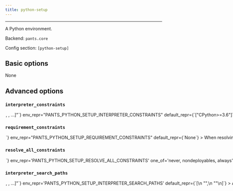 ```yaml
---
title: python-setup
---
```



---

A Python environment.

Backend: <span className="color--primary">`pants.core`</span>

Config section: <span className="color--primary">`[python-setup]`</span>

<span className={styles.options}>

## Basic options

None

## Advanced options

### `interpreter_constraints`

<Option
  cli_repr={`--python-setup-interpreter-constraints="[<requirement>, <requirement>, ...]"`}
  env_repr="PANTS_PYTHON_SETUP_INTERPRETER_CONSTRAINTS"
  default_repr={`["CPython>=3.6"]`}
>
  The Python interpreters your codebase is compatible with. Specify with
  requirement syntax, e.g. &#x27;CPython&gt;=2.7,&lt;3&#x27; (A CPython
  interpreter with version &gt;=2.7 AND version &lt;3) or &#x27;PyPy&#x27; (A
  pypy interpreter of any version). Multiple constraint strings will be ORed
  together. These constraints are used as the default value for the
  `interpreter_constraints` field of Python targets.
</Option>

### `requirement_constraints`

<Option
  cli_repr={`--python-setup-requirement-constraints=<file_option>`}
  env_repr="PANTS_PYTHON_SETUP_REQUIREMENT_CONSTRAINTS"
  default_repr={`None`}
>
  When resolving third-party requirements, use this constraints file to
  determine which versions to use. See
  https://pip.pypa.io/en/stable/user_guide/#constraints-files for more
  information on the format of constraint files and how constraints are applied
  in Pex and pip.
</Option>

### `resolve_all_constraints`

<Option
  cli_repr={`--python-setup-resolve-all-constraints=<ResolveAllConstraintsOption>`}
  env_repr='PANTS_PYTHON_SETUP_RESOLVE_ALL_CONSTRAINTS'
  one_of='never, nondeployables, always'
  default_repr={`nondeployables`}
>
If set, and the requirements of the code being operated on are a subset of the constraints file, then the entire constraints file will be used instead of the subset. If unset, or any requirement of the code being operated on is not in the constraints file, each subset will be independently resolved as needed, which is more correct - work is only invalidated if a requirement it actually depends on changes - but also a lot slower, due to the extra resolving.

- `never` will always use proper subsets, regardless of the goal being run.
- `nondeployables` will use proper subsets for `./pants package`, but otherwise attempt to use a single resolve.
- `always` will always attempt to use a single resolve.

Requires [python-setup].requirement_constraints to be set.

</Option>

### `interpreter_search_paths`

<Option
  cli_repr={`--python-setup-interpreter-search-paths="[<binary-paths>, <binary-paths>, ...]"`}
  env_repr='PANTS_PYTHON_SETUP_INTERPRETER_SEARCH_PATHS'
  default_repr={`[\n  "<PYENV>",\n  "<PATH>"\n]`}
>
A list of paths to search for Python interpreters that match your project&#x27;s interpreter constraints. You can specify absolute paths to interpreter binaries and/or to directories containing interpreter binaries. The order of entries does not matter. The following special strings are supported:

- &quot;&lt;PATH&gt;&quot;, the contents of the PATH env var
- &quot;&lt;PYENV&gt;&quot;, all Python versions under $(pyenv root)/versions
- &quot;&lt;PYENV_LOCAL&gt;&quot;, the Pyenv interpreter with the version in BUILD_ROOT/.python-version
- &quot;&lt;PEXRC&gt;&quot;, paths in the PEX_PYTHON_PATH variable in /etc/pexrc or ~/.pexrc
  </Option>

### `resolver_manylinux`

<Option
  cli_repr={`--python-setup-resolver-manylinux=<str>`}
  env_repr="PANTS_PYTHON_SETUP_RESOLVER_MANYLINUX"
  default_repr={`manylinux2014`}
>
  Whether to allow resolution of manylinux wheels when resolving requirements
  for foreign linux platforms. The value should be a manylinux platform upper
  bound, e.g.: &#x27;manylinux2010&#x27;, or else the string &#x27;no&#x27; to
  disallow.
</Option>

### `resolver_jobs`

<Option
  cli_repr={`--python-setup-resolver-jobs=<int>`}
  env_repr="PANTS_PYTHON_SETUP_RESOLVER_JOBS"
  default_repr={`32`}
>
  The maximum number of concurrent jobs to build wheels with. Because Pants can
  run multiple subprocesses in parallel, the maximum total parallelism will be
  `--process-execution-{(local, remote)}-parallelism x
  --python-setup-resolver-jobs`. Setting this option higher may result in better
  parallelism, but, if set too high, may result in starvation and Out of Memory
  errors.
</Option>

### `resolver_http_cache_ttl`

<Option
  cli_repr={`--python-setup-resolver-http-cache-ttl=<int>`}
  env_repr="PANTS_PYTHON_SETUP_RESOLVER_HTTP_CACHE_TTL"
  default_repr={`3600`}
>
  The maximum time (in seconds) for items in the HTTP cache. When the cache
  expires,the PEX resolver will make network requests to see if new versions of
  your requirements are available.
</Option>

## Deprecated options

None

</span>
